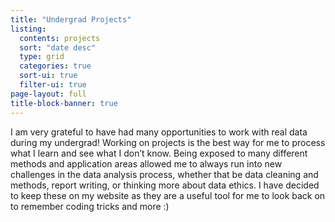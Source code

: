 ```yaml
---
title: "Undergrad Projects"
listing:
  contents: projects
  sort: "date desc"
  type: grid
  categories: true
  sort-ui: true
  filter-ui: true
page-layout: full
title-block-banner: true
---
```


I am very grateful to have had many opportunities to work with real data during my undergrad! Working on projects is the best way for me to process what I learn and see what I don't know. Being exposed to many different methods and application areas allowed me to always run into new challenges in the data analysis process, whether that be data cleaning and methods, report writing, or thinking more about data ethics. I have decided to keep these on my website as they are a useful tool for me to look back on to remember coding tricks and more :)